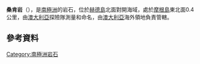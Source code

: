 '''桑肯岩'''（{{lang-en|Sunken Rock}}），是[[南極洲|南極洲]]的岩石，位於[[赫德島|赫德島]]北面對開海域，處於[[摩根島|摩根島]]東北面0.4公里，由[[澳大利亞|澳大利亞]]探險隊測量和命名，由[[澳大利亞|澳大利亞]]海外領地負責管轄。

==參考資料==
{{usgs-gazetteer}}

{{coord|53|1|S|73|34|E|display=title}}

{{Antarctica-geo-stub}}
[[Category:南極洲岩石|Category:南極洲岩石]]